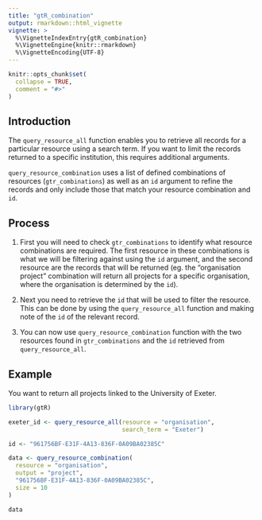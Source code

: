```yaml
---
title: "gtR_combination"
output: rmarkdown::html_vignette
vignette: >
  %\VignetteIndexEntry{gtR_combination}
  %\VignetteEngine{knitr::rmarkdown}
  %\VignetteEncoding{UTF-8}
---
```


```r
knitr::opts_chunk$set(
  collapse = TRUE,
  comment = "#>"
)
```

## Introduction

The `query_resource_all` function enables you to retrieve all records for a particular resource using a search term. If you want to limit the records returned to a specific institution, this requires additional arguments.

`query_resource_combination` uses a list of defined combinations of resources (`gtr_combinations`) as well as an `id` argument to refine the records and only include those that match your resource combination and `id`.

## Process

1. First you will need to check `gtr_combinations` to identify what resource combinations are required. The first resource in these combinations is what we will be filtering against using the `id` argument, and the second resource are the records that will be returned (eg. the "organisation project" combination will return all projects for a specific organisation, where the organisation is determined by the `id`).

2. Next you need to retrieve the `id` that will be used to filter the resource. This can be done by using the `query_resource_all` function and making note of the `id` of the relevant record.
 
3. You can now use `query_resource_combination` function with the two resources found in `gtr_combinations` and the `id` retrieved from `query_resource_all`.

## Example

You want to return all projects linked to the University of Exeter.

```r

library(gtR)

exeter_id <- query_resource_all(resource = "organisation",
                                search_term = "Exeter")

id <- "961756BF-E31F-4A13-836F-0A09BA02385C"

data <- query_resource_combination(
  resource = "organisation",
  output = "project",
  "961756BF-E31F-4A13-836F-0A09BA02385C",
  size = 10
)

data

```
